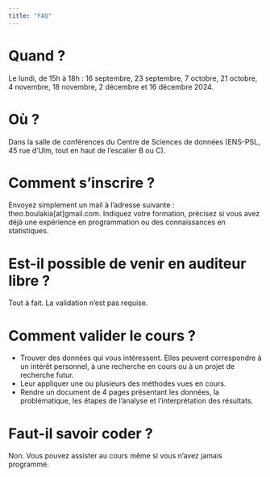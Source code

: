 ```yaml
---
title: "FAQ"
---
```


# Quand ?

Le lundi, de 15h à 18h : 16 septembre, 23 septembre, 7 octobre, 21 octobre, 4 novembre, 18 novembre, 2 décembre et 16 décembre 2024.

# Où ?

Dans la salle de conférences du Centre de Sciences de données (ENS-PSL, 45 rue d'Ulm, tout en haut de l'escalier B ou C).

# Comment s'inscrire ?

Envoyez simplement un mail à l'adresse suivante : theo.boulakia[at]gmail.com. Indiquez votre formation, précisez si vous avez déjà une expérience en programmation ou des connaissances en statistiques.

# Est-il possible de venir en auditeur libre ?

Tout à fait. La validation n'est pas requise.

# Comment valider le cours ?

- Trouver des données qui vous intéressent. Elles peuvent correspondre à un intérêt personnel, à une recherche en cours ou à un projet de recherche futur.
- Leur appliquer une ou plusieurs des méthodes vues en cours.
- Rendre un document de 4 pages présentant les données, la problématique, les étapes de l'analyse et l'interprétation des résultats.

# Faut-il savoir coder ?

Non. Vous pouvez assister au cours même si vous n'avez jamais programmé. 